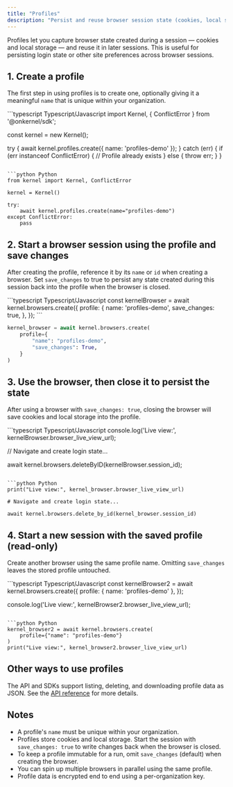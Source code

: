 ```yaml
---
title: "Profiles"
description: "Persist and reuse browser session state (cookies, local storage) across sessions"
---
```


Profiles let you capture browser state created during a session — cookies and local storage — and reuse it in later sessions. This is useful for persisting login state or other site preferences across browser sessions.

## 1. Create a profile

The first step in using profiles is to create one, optionally giving it a meaningful `name` that is unique within your organization.

<CodeGroup>
```typescript Typescript/Javascript
import Kernel, { ConflictError } from '@onkernel/sdk';

const kernel = new Kernel();

try {
  await kernel.profiles.create({ name: 'profiles-demo' });
} catch (err) {
  if (err instanceof ConflictError) {
    // Profile already exists
  } else {
    throw err;
  }
}
```

```python Python
from kernel import Kernel, ConflictError

kernel = Kernel()

try:
    await kernel.profiles.create(name="profiles-demo")
except ConflictError:
    pass
```
</CodeGroup>

## 2. Start a browser session using the profile and save changes

After creating the profile, reference it by its `name` or `id` when creating a browser.
Set `save_changes` to true to persist any state created during this session back into the profile when the browser is closed.

<CodeGroup>
```typescript Typescript/Javascript
const kernelBrowser = await kernel.browsers.create({
  profile: {
    name: 'profiles-demo',
    save_changes: true,
  },
});
```

```python Python
kernel_browser = await kernel.browsers.create(
    profile={
        "name": "profiles-demo",
        "save_changes": True,
    }
)
```
</CodeGroup>

## 3. Use the browser, then close it to persist the state

After using a browser with `save_changes: true`, closing the browser will save cookies and local storage into the profile.

<CodeGroup>
```typescript Typescript/Javascript
console.log('Live view:', kernelBrowser.browser_live_view_url);

// Navigate and create login state...

await kernel.browsers.deleteByID(kernelBrowser.session_id);
```

```python Python
print("Live view:", kernel_browser.browser_live_view_url)

# Navigate and create login state...

await kernel.browsers.delete_by_id(kernel_browser.session_id)
```
</CodeGroup>

## 4. Start a new session with the saved profile (read-only)

Create another browser using the same profile name. Omitting `save_changes` leaves the stored profile untouched.

<CodeGroup>
```typescript Typescript/Javascript
const kernelBrowser2 = await kernel.browsers.create({
  profile: { name: 'profiles-demo' },
});

console.log('Live view:', kernelBrowser2.browser_live_view_url);
```

```python Python
kernel_browser2 = await kernel.browsers.create(
    profile={"name": "profiles-demo"}
)
print("Live view:", kernel_browser2.browser_live_view_url)
```
</CodeGroup>

## Other ways to use profiles

The API and SDKs support listing, deleting, and downloading profile data as JSON. See the [API reference](/api-reference/profiles/list-profiles) for more details.

## Notes

- A profile's `name` must be unique within your organization.
- Profiles store cookies and local storage. Start the session with `save_changes: true` to write changes back when the browser is closed.
- To keep a profile immutable for a run, omit `save_changes` (default) when creating the browser.
- You can spin up multiple browsers in parallel using the same profile.
- Profile data is encrypted end to end using a per-organization key.
